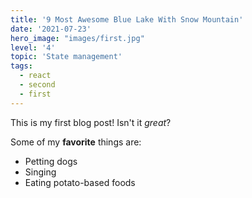 ```yaml
---
title: '9 Most Awesome Blue Lake With Snow Mountain'
date: '2021-07-23'
hero_image: "images/first.jpg"
level: '4'
topic: 'State management'
tags:
  - react
  - second
  - first
---
```


This is my first blog post! Isn't it _great_?

Some of my **favorite** things are:

- Petting dogs
- Singing
- Eating potato-based foods
